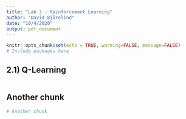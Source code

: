 ```yaml
---
title: "Lab 3 - Reinforcement Learning"
author: "David Björelind"
date: "10/4/2020"
output: pdf_document
---
```


```r
knitr::opts_chunk$set(echo = TRUE, warning=FALSE, message=FALSE)
# Include packages here
```


## 2.1) Q-Learning
```r

```

## Another chunk
```r
# Another chunk

```